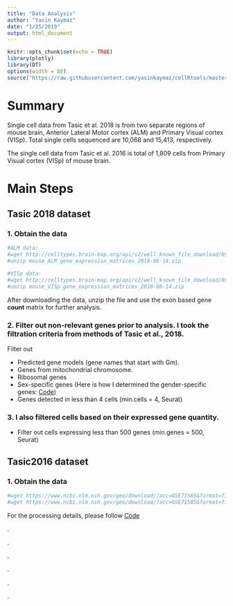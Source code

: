```yaml
---
title: "Data Analysis"
author: "Yasin Kaymaz"
date: "1/25/2019"
output: html_document
---
```


```r
knitr::opts_chunk$set(echo = TRUE)
library(plotly)
library(DT)
options(width = 80)
source("https://raw.githubusercontent.com/yasinkaymaz/cellRtools/master/main/functions.R")
```

# Summary

Single cell data from Tasic et al. 2018 is from two separate regions of mouse brain, Anterior Lateral Motor cortex (ALM) and Primary Visual cortex (VISp). Total single cells sequenced are 10,068 and 15,413, respectively.

The single cell data from Tasic et al. 2016 is total of 1,809 cells from Primary Visual cortex (VISp) of mouse brain.


# Main Steps

## Tasic 2018 dataset

### 1. Obtain the data

```bash
#ALM data:
#wget http://celltypes.brain-map.org/api/v2/well_known_file_download/694413179
#unzip mouse_ALM_gene_expression_matrices_2018-06-14.zip

#VISp data:
#wget http://celltypes.brain-map.org/api/v2/well_known_file_download/694413985
#unzip mouse_VISp_gene_expression_matrices_2018-06-14.zip
```

After downloading the data, unzip the file and use the exon based gene **count** matrix for further analysis.

### 2. Filter out non-relevant genes prior to analysis. I took the filtration criteria from methods of Tasic et al., 2018.

Filter out

  - Predicted gene models (gene names that start with Gm).
  - Genes from mitochondrial chromosome.
  - Ribosomal genes
  - Sex-specific genes (Here is how I determined the gender-specific genes: [Code](https://github.com/yasinkaymaz/Harvard-NissenLab/tree/master/code/Determine_genes_to_filter.R))
  - Genes detected in less than 4 cells (min.cells = 4, Seurat)

### 3. I also filtered cells based on their expressed gene quantity.

  - Filter out cells expressing less than 500 genes (min.genes = 500, Seurat)








## Tasic2016 dataset

### 1. Obtain the data

```bash
#wget https://www.ncbi.nlm.nih.gov/geo/download/?acc=GSE71585&format=file&file=GSE71585%5FClustering%5FResults%2Ecsv%2Egz
#wget https://www.ncbi.nlm.nih.gov/geo/download/?acc=GSE71585&format=file&file=GSE71585%5FRefSeq%5FTPM%2Ecsv%2Egz
```


For the processing details, please follow [Code](https://github.com/yasinkaymaz/Harvard-NissenLab/tree/master/code/WP_codes.R)


.

.

.

.

.

.
